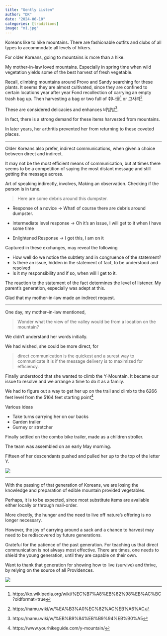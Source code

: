 ```yaml
---
title: "Gently Listen"
author: "DK"
date: "2024-06-10"
categories: [traditions]
image: "m1.jpg"
---
```


Koreans like to hike mountains.
There are fashionable outfits and clubs of all types to accommodate all levels of hikers.

For older Koreans, going to mountains is more than a hike.

My mother-in-law loved mountains. 
Especially in spring time when wild vegetation yields some of the best harvest of fresh vegetable.

Recall, climbing mountains around Provo and Sandy searching for these plants.
It seems they are almost cultivated, since they are confined to certain locations year after year
Fond recollection of carrying an empty trash bag up. Then harvesting a bag or two full of 취나물[^1] or 고사리^[https://namu.wiki/w/%EA%B3%A0%EC%82%AC%EB%A6%AC]

[^1]: https://ko.wikipedia.org/wiki/%EC%B7%A8%EB%82%98%EB%AC%BC?oldformat=true

These are considered delicacies and enhances 비빔밥^[https://namu.wiki/w/%EB%B9%84%EB%B9%94%EB%B0%A5]. 

In fact, there is a strong demand for these items harvested from mountains.

In later years, her arthritis prevented her from returning to these coveted places.

------------------------------------------------------------------------

Older Koreans also prefer, indirect communications, when given a choice between direct and indirect.

It may not be the most efficient means of communication, but at times there seems to be a competition of saying the most distant message and still getting the message across.

Art of speaking indirectly, involves,
Making an observation. Checking if the person is in tune.

> Here are some debris around this dumpster.

- Response of a novice
-> What! of course there are debris around dumpster.

- Intermediate level response
-> Oh it's an issue, I will get to it when I have some time

- Enlightened Response
-> I got this, I am on it

Captured in these exchanges, may reveal the following

- How well do we notice the subtlety and in congruence of the statement?
- Is there an issue, hidden in the statement of fact, to be understood and resolved
- Is it my responsibility and if so, when will I get to it.

The reaction to the statement of the fact determines the level of listener.
My parent's generation, especially was adept at this.

Glad that my mother-in-law made an indirect request.

------------------------------------------------------------------------

One day, my mother–in-law mentioned,

> Wonder what the view of the valley would be from a location on the mountain?

We didn't understand her words initially.

We had wished, she could be more direct, for

> direct communication is the quickest and a surest way to communicate
> It is if the message delivery is to maximized for efficiency.

Finally understood that she wanted to climb the Y-Mountain.
It became our issue to resolve and we arrange a time to do it as a family.

We had to figure out a way to get her up on the trail and climb to the 6266 feet level from the 5164 feet starting point[^2]

[^2]: https://www.yourhikeguide.com/y-mountain/

Various ideas

-   Take turns carrying her on our backs
-   Garden trailer
-   Gurney or stretcher

Finally settled on the combo bike trailer, made as a children stroller.

The team was assembled on an early May morning.

Fifteen of her descendants pushed and pulled her up to the top of the letter Y.

![](m3.jpg)

------------------------------------------------------------------------

With the passing of that generation of Koreans, we are losing the knowledge and preparation of edible mountain provided vegetables.

Perhaps, it is to be expected, since most substitute items are available either locally or through mail-order. 

More directly, the hunger and the need to live off nature's offering is no longer necessary.

However, the joy of carrying around a sack and a chance to harvest may need to be rediscovered by future generations.

Grateful for the patience of the past generation.
For teaching us that direct communication is not always most effective.
There are times, one needs to shield the young generation, until they are capable on their own.

Want to thank that generation for showing how to live (survive) and thrive, by relying on the source of all Providences.

![](m1.JPG)
